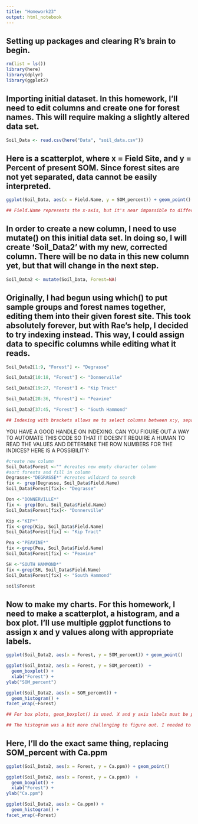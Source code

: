 ```yaml
---
title: "Homework23"
output: html_notebook
---
```


## Setting up packages and clearing R's brain to begin.

```r
rm(list = ls())
library(here)
library(dplyr)
library(ggplot2)
```

## Importing initial dataset. In this homework, I'll need to edit columns and create one for forest names. This will require making a slightly altered data set.

```r
Soil_Data <- read.csv(here("Data", "soil_data.csv"))
```



## Here is a scatterplot, where x = Field Site, and y = Percent of present SOM. Since forest sites are not yet separated, data cannot be easily interpreted. 

```r
ggplot(Soil_Data, aes(x = Field.Name, y = SOM_percent)) + geom_point()

## Field.Name represents the x-axis, but it's near impossible to differentiate which forests are being shown. The y-axis is SOM in percent form. 
```

## In order to create a new column, I need to use mutate() on this initial data set. In doing so, I will create 'Soil_Data2' with my new, corrected column. There will be no data in this new column yet, but that will change in the next step. 

```r
Soil_Data2 <- mutate(Soil_Data, Forest=NA)
```

## Originally, I had begun using which() to put sample groups and forest names together, editing them into their given forest site. This took absolutely forever, but with Rae's help, I decided to try indexing instead. This way, I could assign data to specific columns while editing what it reads. 

```r
Soil_Data2[1:9, "Forest"] <- "Degrasse"

Soil_Data2[10:18, "Forest"] <- "Donnerville"

Soil_Data2[19:27, "Forest"] <- "Kip Tract"

Soil_Data2[28:36, "Forest"] <- "Peavine"

Soil_Data2[37:45, "Forest"] <- "South Hammond"

## Indexing with brackets allows me to select columns between x:y, separating them for whatever else I wish to do. In this case, I assigned forest names to each grouping, eliminating the need to individually type in and assign names to each cell. 
```
YOU HAVE A GOOD HANDLE ON INDEXING. CAN YOU FIGURE OUT A WAY TO AUTOMATE THIS CODE SO THAT IT DOESN'T REQUIRE A HUMAN TO READ THE VALUES AND DETERMINE THE ROW NUMBERS FOR THE INDICES?  HERE IS A POSSIBILITY:

```r
#create new column
Soil_Data$Forest <-"" #creates new empty character column
#sort forests and fill in column
Degrasse<-"DEGRASSE*" #creates wildcard to search
fix <- grep(Degrasse, Soil_Data$Field.Name)
Soil_Data$Forest[fix]<- "Degrasse"

Don <-"DONNERVILLE*"
fix <- grep(Don, Soil_Data$Field.Name)
Soil_Data$Forest[fix]<- "Donnerville"

Kip <-"KIP*"
fix <-grep(Kip, Soil_Data$Field.Name)
Soil_Data$Forest[fix] <- "Kip Tract"

Pea <-"PEAVINE*"
fix <-grep(Pea, Soil_Data$Field.Name)
Soil_Data$Forest[fix] <- "Peavine"

SH <-"SOUTH HAMMOND*"
fix <-grep(SH, Soil_Data$Field.Name)
Soil_Data$Forest[fix] <- "South Hammond"

soil$Forest
```
## Now to make my charts. For this homework, I need to make a scatterplot, a histogram, and a box plot. I'll use multiple ggplot functions to assign x and y values along with appropriate labels. 

```r
ggplot(Soil_Data2, aes(x = Forest, y = SOM_percent)) + geom_point()

ggplot(Soil_Data2, aes(x = Forest, y = SOM_percent))  +
  geom_boxplot() +
  xlab("Forest") +
ylab("SOM_percent")

ggplot(Soil_Data2, aes(x = SOM_percent)) +
  geom_histogram() +
facet_wrap(~Forest)

## For box plots, geom_boxplot() is used. X and y axis labels must be provided below, their names in quotation marks. Remember to put + between functions to link them! 

## The histogram was a bit more challenging to figure out. I needed to assign SOM_percent to the x-axis rather than the y-axis, as its count was being measured by individual location. Using facet_wrap(), I could take all independent values from 'Forest' and create individual histograms of SOM_percent for each. 
```


## Here, I'll do the exact same thing, replacing SOM_percent with Ca.ppm 

```r
ggplot(Soil_Data2, aes(x = Forest, y = Ca.ppm)) + geom_point()

ggplot(Soil_Data2, aes(x = Forest, y = Ca.ppm))  +
  geom_boxplot() +
  xlab("Forest") +
ylab("Ca.ppm")

ggplot(Soil_Data2, aes(x = Ca.ppm)) +
  geom_histogram() +
facet_wrap(~Forest)
```


